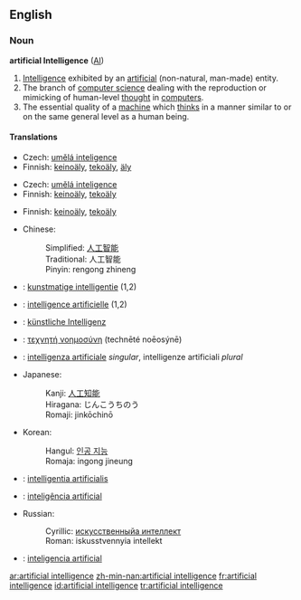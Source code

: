 ==English==

===Noun===
{{wikipedia}}
'''artificial Intelligence''' ([[AI]])

# [[Intelligence]] exhibited by an [[artificial]] (non-natural, man-made) entity.
# The branch of [[computer science]] dealing with the reproduction or mimicking of human-level [[thought]] in [[computer]]s.
# The essential quality of a [[machine]] which [[think]]s in a manner similar to or on the same general level as a human being.

====Translations====
{{trans-top|intelligence exhibited by an artificial entity}}
*Czech: [[umělá inteligence]] {{f}}
*Finnish: [[keinoäly]], [[tekoäly]], [[äly]]
{{trans-mid}}
{{trans-bottom}}

{{trans-top|branch of computer science}}
*Czech: [[umělá inteligence]] {{f}}
*Finnish: [[keinoäly]], [[tekoäly]]
{{trans-mid}}
{{trans-bottom}}

{{trans-top|quality of a machine}}
*Finnish: [[keinoäly]], [[tekoäly]]
{{trans-mid}}
{{trans-bottom}}

{{checktrans}}
{{trans-top|translations to be checked}}
*Chinese:
*:Simplified: [[人工智能]]
*:Traditional: 人工智能
*:Pinyin: rengong zhineng
*{{ttbc|Dutch}}: [[kunstmatige intelligentie]] {{f}} (1,2)
*{{ttbc|French}}: [[intelligence artificielle]] {{f}} (1,2)
*{{ttbc|German}}: [[künstliche Intelligenz]]
*{{ttbc|Greek}}: [[τεχνητή νοημοσύνη]] (technēté noēosýnē)
*{{ttbc|Italian}}: [[intelligenza artificiale]] ''singular'', intelligenze artificiali ''plural''
{{trans-mid}}
*Japanese:
*:Kanji: [[人工知能]]
*:Hiragana: じんこうちのう
*:Romaji: jinkōchinō
*Korean:
*:Hangul: [[인공 지능]]
*:Romaja: ingong jineung
*{{ttbc|Latin}}: [[intelligentia artificialis]] {{f}}
*{{ttbc|Portugal}}: [[inteligência artificial]]
*Russian:
*:Cyrillic: [[искусственныйа интеллект]]
*:Roman: iskusstvennyia intellekt
*{{ttbc|Spanish}}: [[inteligencia artificial]]
{{trans-bottom}}

[[ar:artificial intelligence]]
[[zh-min-nan:artificial intelligence]]
[[fr:artificial intelligence]]
[[id:artificial intelligence]]
[[tr:artificial intelligence]]
